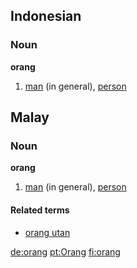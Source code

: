 ==Indonesian==
===Noun===
'''orang'''

#[[man]] (in general), [[person]]

==Malay==
===Noun===
'''orang'''

#[[man]] (in general), [[person]]

====Related terms====
*[[orang utan]]

[[de:orang]]
[[pt:Orang]]
[[fi:orang]]